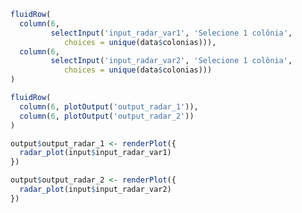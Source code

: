 ```r
fluidRow(
  column(6,
         selectInput('input_radar_var1', 'Selecione 1 colônia', 
            choices = unique(data$colonias))),
  column(6,
         selectInput('input_radar_var2', 'Selecione 1 colônia', 
            choices = unique(data$colonias)))
)
```

```r
fluidRow(
  column(6, plotOutput('output_radar_1')),
  column(6, plotOutput('output_radar_2'))
)
```

```r
output$output_radar_1 <- renderPlot({
  radar_plot(input$input_radar_var1)
})

output$output_radar_2 <- renderPlot({
  radar_plot(input$input_radar_var2)
})
```

